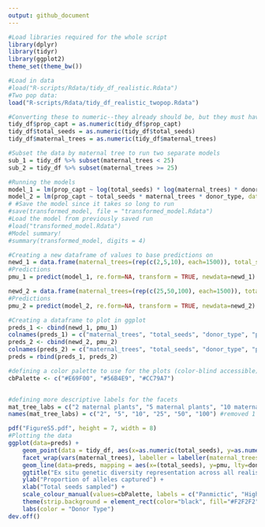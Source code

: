 ```yaml
---
output: github_document
---
```


```r
#Load libraries required for the whole script
library(dplyr)
library(tidyr)
library(ggplot2)
theme_set(theme_bw())

#Load in data 
#load("R-scripts/Rdata/tidy_df_realistic.Rdata")
#Two pop data:
load("R-scripts/Rdata/tidy_df_realistic_twopop.Rdata")
```

```r
#Converting these to numeric--they already should be, but they must have been converted accidentally when making the matrix a dataframe, etc...
tidy_df$prop_capt = as.numeric(tidy_df$prop_capt)
tidy_df$total_seeds = as.numeric(tidy_df$total_seeds)
tidy_df$maternal_trees = as.numeric(tidy_df$maternal_trees)

#Subset the data by maternal tree to run two separate models 
sub_1 = tidy_df %>% subset(maternal_trees < 25)
sub_2 = tidy_df %>% subset(maternal_trees >= 25)

#Running the models
model_1 = lm(prop_capt ~ log(total_seeds) * log(maternal_trees) * donor_type, data = sub_1)
model_2 = lm(prop_capt ~ total_seeds * maternal_trees * donor_type, data = sub_2)
# #Save the model since it takes so long to run
#save(transformed_model, file = "transformed_model.Rdata")
#Load the model from previously saved run
#load("transformed_model.Rdata")
#Model summary! 
#summary(transformed_model, digits = 4)
```

```r
#Creating a new dataframe of values to base predictions on 
newd_1 = data.frame(maternal_trees=(rep(c(2,5,10), each=1500)), total_seeds=rep(seq(1,500,1),9), donor_type=factor(rep((rep(c("all_eligible", "all_same", "skewed"), each=500)), 3)))
#Predictions 
pmu_1 = predict(model_1, re.form=NA, transform = TRUE, newdata=newd_1)

newd_2 = data.frame(maternal_trees=(rep(c(25,50,100), each=1500)), total_seeds=rep(seq(1,500,1),9), donor_type=factor(rep((rep(c("all_eligible", "all_same", "skewed"), each=500)), 3)))
#Predictions 
pmu_2 = predict(model_2, re.form=NA, transform = TRUE, newdata=newd_2)

#Creating a dataframe to plot in ggplot 
preds_1 <- cbind(newd_1, pmu_1)
colnames(preds_1) = c("maternal_trees", "total_seeds", "donor_type", "pmu")
preds_2 <- cbind(newd_2, pmu_2)
colnames(preds_2) = c("maternal_trees", "total_seeds", "donor_type", "pmu")
preds = rbind(preds_1, preds_2)

#defining a color palette to use for the plots (color-blind accessible)
cbPalette <- c("#E69F00", "#56B4E9", "#CC79A7")


#defining more descriptive labels for the facets 
mat_tree_labs = c("2 maternal plants", "5 maternal plants", "10 maternal plants", "25 maternal plants", "50 maternal plants", "100 maternal plants") #removed 1 maternal tree 
names(mat_tree_labs) = c("2", "5", "10", "25", "50", "100") #removed 1

pdf("FigureS5.pdf", height = 7, width = 8)
#Plotting the data
ggplot(data=preds) +
    geom_point(data = tidy_df, aes(x=as.numeric(total_seeds), y=as.numeric(prop_capt), color=donor_type), alpha=0.25) +
    facet_wrap(vars(maternal_trees), labeller = labeller(maternal_trees = mat_tree_labs)) +
    geom_line(data=preds, mapping = aes(x=(total_seeds), y=pmu, lty=donor_type), show.legend=F) +
    ggtitle("Ex situ genetic diversity representation across all realistic sampling scenarios") +
    ylab("Proportion of alleles captured") +
    xlab("Total seeds sampled") +
    scale_colour_manual(values=cbPalette, labels = c("Panmictic", "Highly limited", "Limited")) + 
    theme(strip.background = element_rect(color="black", fill="#F2F2F2", linetype="solid")) +
    labs(color = "Donor Type")
dev.off()
```


